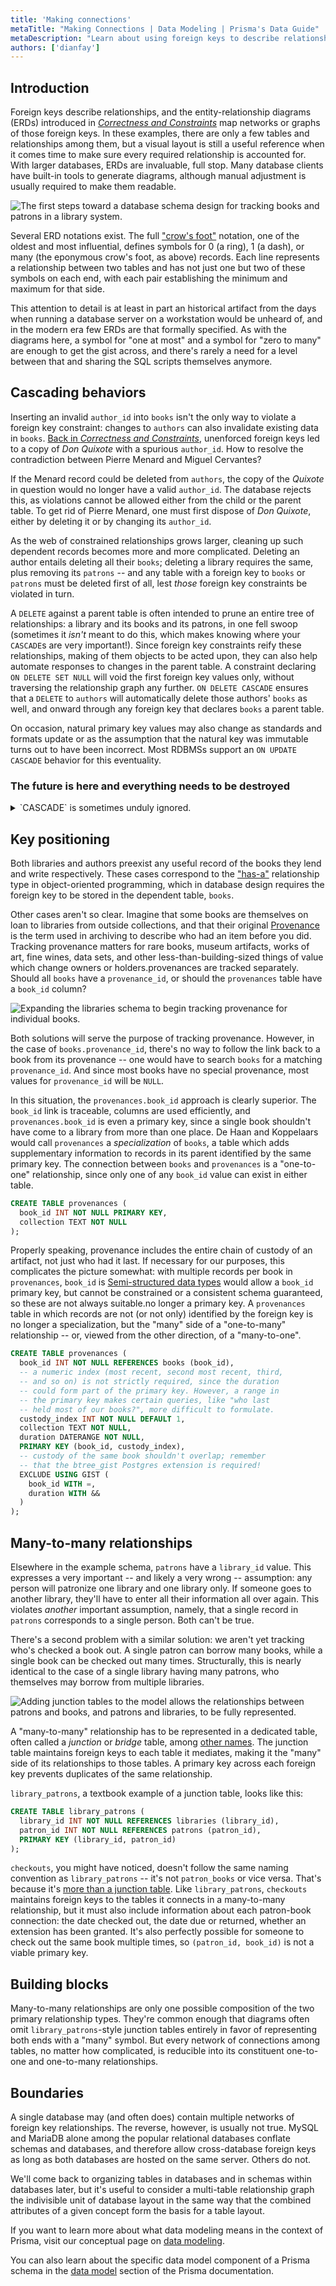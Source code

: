 ```yaml
---
title: 'Making connections'
metaTitle: "Making Connections | Data Modeling | Prisma's Data Guide"
metaDescription: "Learn about using foreign keys to describe relationships which in turn define the structure of the database"
authors: ['dianfay']
---
```

## Introduction

Foreign keys describe relationships, and the entity-relationship diagrams (ERDs) introduced in *[Correctness and Constraints](correctness-constraints#on-the-database-foreign-keys)* map networks or graphs of those foreign keys. In these examples, there are only a few tables and relationships among them, but a visual layout is still a useful reference when it comes time to make sure every required relationship is accounted for. With larger databases, ERDs are invaluable, full stop. Many database clients have built-in tools to generate diagrams, although manual adjustment is usually required to make them readable.

![The first steps toward a database schema design for tracking books and patrons in a library system.](/content/modeling/libraries-initial.png)

Several ERD notations exist. The full ["crow's foot"](http://www2.cs.uregina.ca/~bernatja/crowsfoot.html) notation, one of the oldest and most influential, defines symbols for 0 (a ring), 1 (a dash), or many (the eponymous crow's foot, as above) records. Each line represents a relationship between two tables and has not just one but two of these symbols on each end, with each pair establishing the minimum and maximum for that side.

This attention to detail is at least in part an historical artifact from the days when running a database server on a workstation would be unheard of, and in the modern era few ERDs are that formally specified. As with the diagrams here, a symbol for "one at most" and a symbol for "zero to many" are enough to get the gist across, and there's rarely a need for a level between that and sharing the SQL scripts themselves anymore.

## Cascading behaviors

Inserting an invalid `author_id` into `books` isn't the only way to violate a foreign key constraint: changes to `authors` can also invalidate existing data in `books`. [Back in *Correctness and Constraints*](correctness-constraints#on-the-database-foreign-keys), unenforced foreign keys led to a copy of *Don Quixote* with a spurious `author_id`. How to resolve the contradiction between Pierre Menard and Miguel Cervantes?

If the Menard record could be deleted from `authors`, the copy of the *Quixote* in question would no longer have a valid `author_id`. The database rejects this, as violations cannot be allowed either from the child or the parent table. To get rid of Pierre Menard, one must first dispose of *Don Quixote*, either by deleting it or by changing its `author_id`.

As the web of constrained relationships grows larger, cleaning up such dependent records becomes more and more complicated. Deleting an author entails deleting all their `books`; deleting a library requires the same, plus removing its `patrons` -- and any table with a foreign key to `books` or `patrons` must be deleted first of all, lest *those* foreign key constraints be violated in turn.

A `DELETE` against a parent table is often intended to prune an entire tree of relationships: a library and its books and its patrons, in one fell swoop (sometimes it *isn't* meant to do this, which makes knowing where your `CASCADE`s are very important!). Since foreign key constraints reify these relationships, making of them objects to be acted upon, they can also help automate responses to changes in the parent table. A constraint declaring `ON DELETE SET NULL` will void the first foreign key values only, without traversing the relationship graph any further. `ON DELETE CASCADE` ensures that a `DELETE` to `authors` will automatically delete those authors' `books` as well, and onward through any foreign key that declares `books` a parent table.

On occasion, natural primary key values may also change as standards and formats update or as the assumption that the natural key was immutable turns out to have been incorrect. Most RDBMSs support an `ON UPDATE CASCADE` behavior for this eventuality.

### The future is here and everything needs to be destroyed

<details>
<summary>
`CASCADE` is sometimes unduly ignored.
</summary>

Even if real `libraries` or `authors` are never supposed to be deleted (only deactivated, or "soft-deleted"), both automated and manual tests often require a fresh, empty database up front or even for each individual test. Dropping and recreating the database breaks connections, requires elevated permissions, and is the slowest possible solution to boot.

The usual recourse is a "teardown" function or script which deletes anything previous tests might have inserted into the database, table by table. Without `CASCADE` directives, these deletions must be arranged carefully in a [topological sort order](https://en.wikipedia.org/wiki/Topological_sorting) around the relationship graph to avoid ever violating a foreign key constraint. With `CASCADE`s, teardown mostly takes care of itself once you delete records at the center of each of the database's various relationship graphs.
</details>

## Key positioning

Both libraries and authors preexist any useful record of the books they lend and write respectively. These cases correspond to the ["has-a"](https://en.wikipedia.org/wiki/Has-a) relationship type in object-oriented programming, which in database design requires the foreign key to be stored in the dependent table, `books`.

Other cases aren't so clear. Imagine that some books are themselves on loan to libraries from outside collections, and that their original <footnote><note><a href="https://en.wikipedia.org/wiki/Provenance">Provenance</a> is the term used in archiving to describe who had an item before you did. Tracking provenance matters for rare books, museum artifacts, works of art, fine wines, data sets, and other less-than-building-sized things of value which change owners or holders.</note><text>provenances</text></footnote> are tracked separately. Should all `books` have a `provenance_id`, or should the `provenances` table have a `book_id` column?

![Expanding the libraries schema to begin tracking provenance for individual books.](/content/modeling/libraries-provenances.png)

Both solutions will serve the purpose of tracking provenance. However, in the case of `books.provenance_id`, there's no way to follow the link back to a book from its provenance -- one would have to search `books` for a matching `provenance_id`. And since most books have no special provenance, most values for `provenance_id` will be `NULL`.

In this situation, the `provenances.book_id` approach is clearly superior. The `book_id` link is traceable, columns are used efficiently, and `provenances.book_id` is even a primary key, since a single book shouldn't have come to a library from more than one place. De Haan and Koppelaars would call `provenances` a *specialization* of `books`, a table which adds supplementary information to records in its parent identified by the same primary key. The connection between `books` and `provenances` is a "one-to-one" relationship, since only one of any `book_id` value can exist in either table.

```sql
CREATE TABLE provenances (
  book_id INT NOT NULL PRIMARY KEY,
  collection TEXT NOT NULL
);
```

Properly speaking, provenance includes the entire chain of custody of an artifact, not just who had it last. If necessary for our purposes, this complicates the picture somewhat: with multiple records per book in `provenances`, `book_id` is <footnote><note>[Semi-structured data types](tables-tuples-types#semi-structured-data-types) would allow a `book_id` primary key, but cannot be constrained or a consistent schema guaranteed, so these are not always suitable.</note><text>no longer a primary key</text></footnote>. A `provenances` table in which records are not (or not only) identified by the foreign key is no longer a specialization, but the "many" side of a "one-to-many" relationship -- or, viewed from the other direction, of a "many-to-one".

```sql
CREATE TABLE provenances (
  book_id INT NOT NULL REFERENCES books (book_id),
  -- a numeric index (most recent, second most recent, third,
  -- and so on) is not strictly required, since the duration
  -- could form part of the primary key. However, a range in
  -- the primary key makes certain queries, like "who last
  -- held most of our books?", more difficult to formulate.
  custody_index INT NOT NULL DEFAULT 1,
  collection TEXT NOT NULL,
  duration DATERANGE NOT NULL,
  PRIMARY KEY (book_id, custody_index),
  -- custody of the same book shouldn't overlap; remember
  -- that the btree_gist Postgres extension is required!
  EXCLUDE USING GIST (
    book_id WITH =,
    duration WITH &&
  )
);
```

## Many-to-many relationships

Elsewhere in the example schema, `patrons` have a `library_id` value. This expresses a very important -- and likely a very wrong -- assumption: any person will patronize one library and one library only. If someone goes to another library, they'll have to enter all their information all over again. This violates *another* important assumption, namely, that a single record in `patrons` corresponds to a single person. Both can't be true.

There's a second problem with a similar solution: we aren't yet tracking who's checked a book out. A single patron can borrow many books, while a single book can be checked out many times. Structurally, this is nearly identical to the case of a single library having many patrons, who themselves may borrow from multiple libraries.

![Adding junction tables to the model allows the relationships between patrons and books, and patrons and libraries, to be fully represented.](/content/modeling/libraries-full.png)

A "many-to-many" relationship has to be represented in a dedicated table, often called a *junction* or *bridge* table, among [other names](https://en.wikipedia.org/wiki/Associative_entity). The junction table maintains foreign keys to each table it mediates, making it the "many" side of its relationships to those tables. A primary key across each foreign key prevents duplicates of the same relationship.

`library_patrons`, a textbook example of a junction table, looks like this:

```sql
CREATE TABLE library_patrons (
  library_id INT NOT NULL REFERENCES libraries (library_id),
  patron_id INT NOT NULL REFERENCES patrons (patron_id),
  PRIMARY KEY (library_id, patron_id)
);
```

`checkouts`, you might have noticed, doesn't follow the same naming convention as `library_patrons` -- it's not `patron_books` or vice versa. That's because it's [more than a junction table](know-your-problem-space#what-is-important-enough-to-qualify-as-an-entity). Like `library_patrons`, `checkouts` maintains foreign keys to the tables it connects in a many-to-many relationship, but it must also include information about each patron-book connection: the date checked out, the date due or returned, whether an extension has been granted. It's also perfectly possible for someone to check out the same book multiple times, so `(patron_id, book_id)` is not a viable primary key.

## Building blocks

Many-to-many relationships are only one possible composition of the two primary relationship types. They're common enough that diagrams often omit `library_patrons`-style junction tables entirely in favor of representing both ends with a "many" symbol. But every network of connections among tables, no matter how complicated, is reducible into its constituent one-to-one and one-to-many relationships.

## Boundaries

A single database may (and often does) contain multiple networks of foreign key relationships. The reverse, however, is usually not true. MySQL and MariaDB alone among the popular relational databases conflate schemas and databases, and therefore allow cross-database foreign keys as long as both databases are hosted on the same server. Others do not.

We'll come back to organizing tables in databases and in schemas within databases later, but it's useful to consider a multi-table relationship graph the indivisible unit of database layout in the same way that the combined attributes of a given concept form the basis for a table layout.

<PrismaOutlinks>

If you want to learn more about what data modeling means in the context of Prisma, visit our conceptual page on [data modeling](https://www.prisma.io/docs/concepts/overview/what-is-prisma/data-modeling).

You can also learn about the specific data model component of a Prisma schema in the [data model](https://www.prisma.io/docs/concepts/components/prisma-schema/data-model) section of the Prisma documentation.

</PrismaOutlinks>
